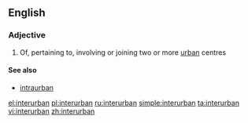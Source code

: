 ==English==

===Adjective===
{{en-adj|-}}

# Of, pertaining to, involving or joining two or more [[urban]] centres

====See also====
*[[intraurban]]

[[el:interurban]]
[[pl:interurban]]
[[ru:interurban]]
[[simple:interurban]]
[[ta:interurban]]
[[vi:interurban]]
[[zh:interurban]]